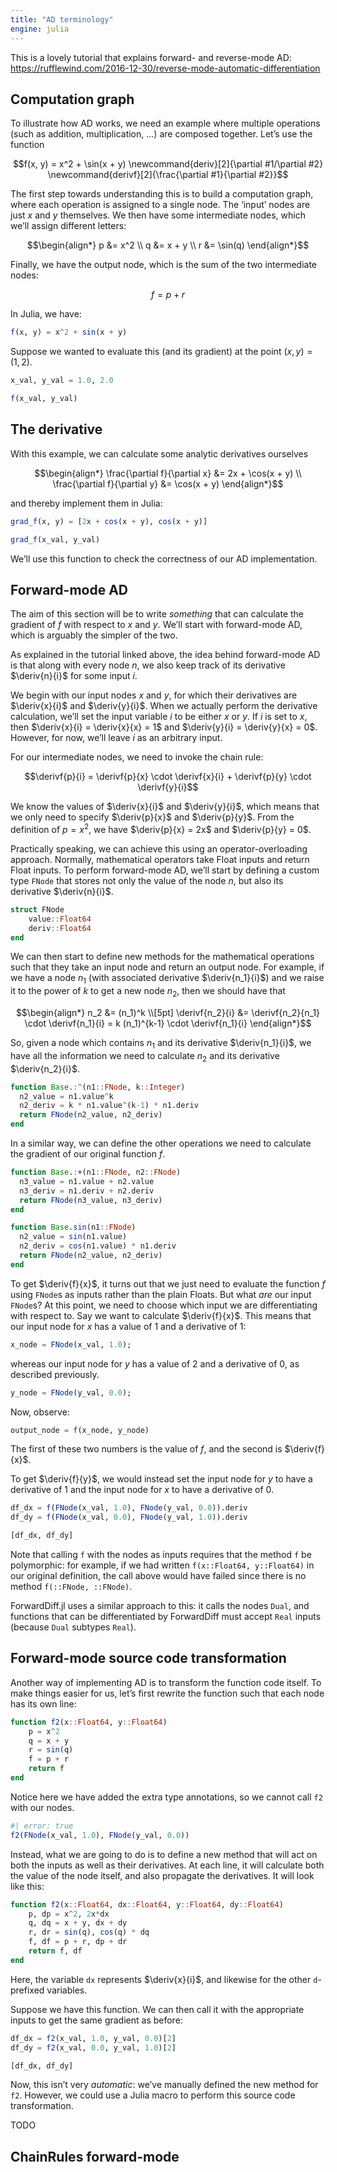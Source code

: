 ```yaml
---
title: "AD terminology"
engine: julia
---
```


This is a lovely tutorial that explains forward- and reverse-mode AD: [https://rufflewind.com/2016-12-30/reverse-mode-automatic-differentiation](https://rufflewind.com/2016-12-30/reverse-mode-automatic-differentiation)

## Computation graph

To illustrate how AD works, we need an example where multiple operations (such as addition, multiplication, ...) are composed together.
Let's use the function

$$f(x, y) = x^2 + \sin(x + y)
\newcommand{deriv}[2]{\partial #1/\partial #2}
\newcommand{derivf}[2]{\frac{\partial #1}{\partial #2}}$$

The first step towards understanding this is to build a computation graph, where each operation is assigned to a single node.
The 'input' nodes are just $x$ and $y$ themselves.
We then have some intermediate nodes, which we'll assign different letters:

$$\begin{align*}
p &= x^2 \\
q &= x + y \\
r &= \sin(q)
\end{align*}$$

Finally, we have the output node, which is the sum of the two intermediate nodes:

$$f = p + r$$

In Julia, we have:

```julia
f(x, y) = x^2 + sin(x + y)
```

Suppose we wanted to evaluate this (and its gradient) at the point $(x, y) = (1, 2)$.

```julia
x_val, y_val = 1.0, 2.0

f(x_val, y_val)
```

## The derivative

With this example, we can calculate some analytic derivatives ourselves

$$\begin{align*}
\frac{\partial f}{\partial x} &= 2x + \cos(x + y) \\
\frac{\partial f}{\partial y} &= \cos(x + y)
\end{align*}$$

and thereby implement them in Julia:

```julia
grad_f(x, y) = [2x + cos(x + y), cos(x + y)]

grad_f(x_val, y_val)
```

We'll use this function to check the correctness of our AD implementation.

## Forward-mode AD

The aim of this section will be to write _something_ that can calculate the gradient of $f$ with respect to $x$ and $y$.
We'll start with forward-mode AD, which is arguably the simpler of the two.

As explained in the tutorial linked above, the idea behind forward-mode AD is that along with every node $n$, we also keep track of its derivative $\deriv{n}{i}$ for some input $i$.

We begin with our input nodes $x$ and $y$, for which their derivatives are $\deriv{x}{i}$  and $\deriv{y}{i}$.
When we actually perform the derivative calculation, we'll set the input variable $i$ to be either $x$ or $y$.
If $i$ is set to $x$, then $\deriv{x}{i} = \deriv{x}{x} = 1$ and $\deriv{y}{i} = \deriv{y}{x} = 0$.
However, for now, we'll leave $i$ as an arbitrary input.

For our intermediate nodes, we need to invoke the chain rule:

$$\derivf{p}{i} = \derivf{p}{x} \cdot \derivf{x}{i} + \derivf{p}{y} \cdot \derivf{y}{i}$$

We know the values of $\deriv{x}{i}$ and $\deriv{y}{i}$, which means that we only need to specify $\deriv{p}{x}$ and $\deriv{p}{y}$.
From the definition of $p = x^2$, we have $\deriv{p}{x} = 2x$ and $\deriv{p}{y} = 0$.

Practically speaking, we can achieve this using an operator-overloading approach.
Normally, mathematical operators take Float inputs and return Float inputs.
To perform forward-mode AD, we'll start by defining a custom type `FNode` that stores not only the value of the node $n$, but also its derivative $\deriv{n}{i}$.

```julia
struct FNode
    value::Float64
    deriv::Float64
end
```

We can then start to define new methods for the mathematical operations such that they take an input node and return an output node.
For example, if we have a node $n_1$ (with associated derivative $\deriv{n_1}{i}$) and we raise it to the power of $k$ to get a new node $n_2$, then we should have that

$$\begin{align*}
n_2 &= (n_1)^k \\[5pt]
\derivf{n_2}{i} &= \derivf{n_2}{n_1} \cdot \derivf{n_1}{i} = k (n_1)^{k-1} \cdot \derivf{n_1}{i}
\end{align*}$$

So, given a node which contains $n_1$ and its derivative $\deriv{n_1}{i}$, we have all the information we need to calculate $n_2$ and its derivative $\deriv{n_2}{i}$.

```julia
function Base.:^(n1::FNode, k::Integer)
  n2_value = n1.value^k
  n2_deriv = k * n1.value^(k-1) * n1.deriv
  return FNode(n2_value, n2_deriv)
end
```

In a similar way, we can define the other operations we need to calculate the gradient of our original function $f$.

```julia
function Base.:+(n1::FNode, n2::FNode)
  n3_value = n1.value + n2.value
  n3_deriv = n1.deriv + n2.deriv
  return FNode(n3_value, n3_deriv)
end

function Base.sin(n1::FNode)
  n2_value = sin(n1.value)
  n2_deriv = cos(n1.value) * n1.deriv
  return FNode(n2_value, n2_deriv)
end
```

To get $\deriv{f}{x}$, it turns out that we just need to evaluate the function $f$ using `FNode`s as inputs rather than the plain Floats.
But what _are_ our input `FNode`s?
At this point, we need to choose which input we are differentiating with respect to.
Say we want to calculate $\deriv{f}{x}$.
This means that our input node for $x$ has a value of 1 and a derivative of 1:

```julia
x_node = FNode(x_val, 1.0);
```

whereas our input node for $y$ has a value of 2 and a derivative of 0, as described previously.

```julia
y_node = FNode(y_val, 0.0);
```

Now, observe:

```julia
output_node = f(x_node, y_node)
```

The first of these two numbers is the value of $f$, and the second is $\deriv{f}{x}$.

To get $\deriv{f}{y}$, we would instead set the input node for $y$ to have a derivative of 1 and the input node for $x$ to have a derivative of 0.

```julia
df_dx = f(FNode(x_val, 1.0), FNode(y_val, 0.0)).deriv
df_dy = f(FNode(x_val, 0.0), FNode(y_val, 1.0)).deriv

[df_dx, df_dy]
```

Note that calling `f` with the nodes as inputs requires that the method `f` be polymorphic: for example, if we had written `f(x::Float64, y::Float64)` in our original definition, the call above would have failed since there is no method `f(::FNode, ::FNode)`.

ForwardDiff.jl uses a similar approach to this: it calls the nodes `Dual`, and functions that can be differentiated by ForwardDiff must accept `Real` inputs (because `Dual` subtypes `Real`).


## Forward-mode source code transformation

Another way of implementing AD is to transform the function code itself.
To make things easier for us, let's first rewrite the function such that each node has its own line:

```julia
function f2(x::Float64, y::Float64)
    p = x^2
    q = x + y
    r = sin(q)
    f = p + r
    return f
end
```

Notice here we have added the extra type annotations, so we cannot call `f2` with our nodes.

```julia
#| error: true
f2(FNode(x_val, 1.0), FNode(y_val, 0.0))
```

Instead, what we are going to do is to define a new method that will act on both the inputs as well as their derivatives.
At each line, it will calculate both the value of the node itself, and also propagate the derivatives.
It will look like this:

```julia
function f2(x::Float64, dx::Float64, y::Float64, dy::Float64)
    p, dp = x^2, 2x*dx
    q, dq = x + y, dx + dy
    r, dr = sin(q), cos(q) * dq
    f, df = p + r, dp + dr
    return f, df
end
```

Here, the variable `dx` represents $\deriv{x}{i}$, and likewise for the other `d`-prefixed variables.

Suppose we have this function.
We can then call it with the appropriate inputs to get the same gradient as before:

```julia
df_dx = f2(x_val, 1.0, y_val, 0.0)[2]
df_dy = f2(x_val, 0.0, y_val, 1.0)[2]

[df_dx, df_dy]
```

Now, this isn't very _automatic_: we've manually defined the new method for `f2`.
However, we could use a Julia macro to perform this source code transformation.


TODO


## ChainRules forward-mode
